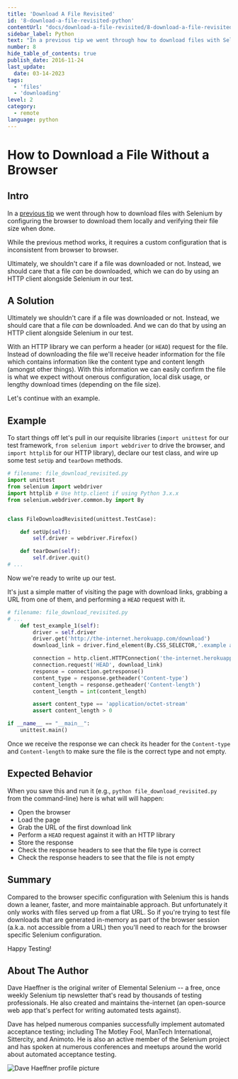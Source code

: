 ```yaml
---
title: 'Download A File Revisited'
id: '8-download-a-file-revisited-python'
contentUrl: "docs/download-a-file-revisited/8-download-a-file-revisited-python"
sidebar_label: Python
text: "In a previous tip we went through how to download files with Selenium by configuring the browser to download them locally and verifying their file size when done. While the previous method works, it requires a custom configuration that is inconsistent from browser to browser."
number: 8
hide_table_of_contents: true
publish_date: 2016-11-24
last_update:
  date: 03-14-2023
tags:
  - 'files'
  - 'downloading'
level: 2
category:
  - remote
language: python
---
```


# How to Download a File Without a Browser

## Intro

In a [previous tip](/tips/2-download-a-file) we went through how to download files with Selenium by configuring the browser to download them locally and verifying their file size when done.

While the previous method works, it requires a custom configuration that is inconsistent from browser to browser.

Ultimately, we shouldn't care if a file was downloaded or not. Instead, we should care that a file _can_ be downloaded, which we can do by using an HTTP client alongside Selenium in our test.

## A Solution

Ultimately we shouldn't care if a file was downloaded or not. Instead, we should care that a file _can_ be downloaded. And we can do that by using an HTTP client alongside Selenium in our test.

With an HTTP library we can perform a header (or `HEAD`) request for the file. Instead of downloading the file we'll receive header information for the file which contains information like the content type and content length (amongst other things). With this information we can easily confirm the file is what we expect without onerous configuration, local disk usage, or lengthy download times (depending on the file size).

Let's continue with an example.

## Example

To start things off let's pull in our requisite libraries (`import unittest` for our test framework, `from selenium import webdriver` to drive the browser, and `import httplib` for our HTTP library), declare our test class, and wire up some test `setUp` and `tearDown` methods.

```python
# filename: file_download_revisited.py
import unittest
from selenium import webdriver
import httplib # Use http.client if using Python 3.x.x
from selenium.webdriver.common.by import By


class FileDownloadRevisited(unittest.TestCase):

    def setUp(self):
        self.driver = webdriver.Firefox()

    def tearDown(self):
        self.driver.quit()
# ...
```

Now we're ready to write up our test.

It's just a simple matter of visiting the page with download links, grabbing a URL from one of them, and performing a `HEAD` request with it.

```python
# filename: file_download_revisited.py
# ...
    def test_example_1(self):
        driver = self.driver
        driver.get('http://the-internet.herokuapp.com/download')
        download_link = driver.find_element(By.CSS_SELECTOR,'.example a').get_attribute('href')

        connection = http.client.HTTPConnection('the-internet.herokuapp.com')
        connection.request('HEAD', download_link)
        response = connection.getresponse()
        content_type = response.getheader('Content-type')
        content_length = response.getheader('Content-length')
        content_length = int(content_length)

        assert content_type == 'application/octet-stream'
        assert content_length > 0

if __name__ == "__main__":
    unittest.main()
```

Once we receive the response we can check its header for the `Content-type` and `Content-length` to make sure the file is the correct type and not empty.

## Expected Behavior

When you save this and run it (e.g., `python file_download_revisited.py` from the command-line) here is what will will happen:

+ Open the browser
+ Load the page
+ Grab the URL of the first download link
+ Perform a `HEAD` request against it with an HTTP library
+ Store the response
+ Check the response headers to see that the file type is correct
+ Check the response headers to see that the file is not empty

## Summary

Compared to the browser specific configuration with Selenium this is hands down a leaner, faster, and more maintainable approach. But unfortunately it only works with files served up from a flat URL. So if you're trying to test file downloads that are generated in-memory as part of the browser session (a.k.a. not accessible from a URL) then you'll need to reach for the browser specific Selenium configuration.

Happy Testing!


## About The Author

Dave Haeffner is the original writer of Elemental Selenium -- a free, once weekly Selenium tip newsletter that's read by thousands of testing professionals. He also created and maintains the-internet (an open-source web app that's perfect for writing automated tests against).

Dave has helped numerous companies successfully implement automated acceptance testing; including The Motley Fool, ManTech International, Sittercity, and Animoto. He is also an active member of the Selenium project and has spoken at numerous conferences and meetups around the world about automated acceptance testing.

![Dave Haeffner profile picture](/img/authors/dave-haeffner.jpeg#author-img 'a title')
